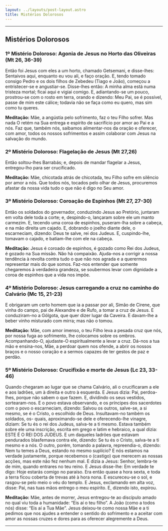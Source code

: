 ```yaml
---
layout: ../layouts/post-layout.astro
title: Mistérios Dolorosos
---
```



<Start />

---

## Mistérios Dolorosos

### 1º Mistério Doloroso: Agonia de Jesus no Horto das Oliveiras (Mt 26, 36-39)

Então foi Jesus com eles a um horto, chamado Getsemani, e disse-lhes: Sentaivos aqui, enquanto eu vou ali, e faço oração. E, tendo tomado consigo Pedro e os dois filhos de Zebedeu (Tiago e João), começou a entristecer-se e angustiar-se. Disse-lhes então: A minha alma está numa tristeza mortal; ficai aqui e vigiai comigo. E, adiantando-se um pouco, prostrou-se com o rosto em terra, orando e dizendo: Meu Pai, se é possível, passe de mim este cálice; todavia não se faça como eu quero, mas sim como tu queres.

**Meditação:** Mãe, a angústia pelo sofrimento, faz o teu Filho sofrer. Mas nada O retém na Sua entrega e espírito de sacrifício por amor ao Pai e a nós. Faz que, também nós, saibamos alimentar-nos da oração e oferecer, com amor, todos os nossos sofrimentos e assim colaborar com Jesus na salvação do mundo.

<RezasMisterios />

### 2º Mistério Doloroso: Flagelação de Jesus (Mt 27,26)

Então soltou-lhes Barrabás; e, depois de mandar flagelar a Jesus, entregou-lho para ser crucificado.

**Meditação:** Mãe, chicotada atrás de chicotada, teu Filho sofre em silêncio por amor a nós. Que todos nós, tocados pelo olhar de Jesus, procuremos afastar da nossa vida tudo o que não é digo no Seu amor.

<RezasMisterios />

### 3º Mistério Doloroso: Coroação de Espinhos (Mt 27, 27-30)

Então os soldados do governador, conduzindo Jesus ao Pretório, juntaram em volta dele toda a corte; e, despindo-o, lançaram sobre ele um manto carmezim. E, tecendo uma coroa de espinhos, puseram-lha sobre a cabeça, e na mão direita um cajado. E, dobrando o joelho diante dele, o escarneciam, dizendo: Deus te salve, rei dos Judeus. E, cuspindo-lhe, tomavam o cajado, e batiam-lhe com ele na cabeça.

**Meditação:** Jesus é coroado de espinhos, é gozado como Rei dos Judeus, é gozado na Sua missão. Não há compaixão. Ajuda-nos a corrigir a nossa tendência à revolta contra tudo o que não nos agrada e a querermos representar mais do que somos. Faz-nos entender que somente chegaremos à verdadeira grandeza, se soubermos levar com dignidade a coroa de espinhos que a vida nos impõe.

<RezasMisterios />

### 4º Mistério Doloroso: Jesus carregando a cruz no caminho do Calvário (Mc 15, 21-23)

E obrigaram um certo homem que ia a passar por ali, Simão de Cirene, que vinha do campo, pai de Alexandre e de Rufo, a tomar a cruz de Jesus. E conduziram-no a Gólgota, que quer dizer lugar da Caveira. E davam-lhe a beber vinho misturado com mirra; mas não o tomou.

**Meditação:** Mãe, com amor imenso, o teu Filho leva a pesada cruz que nós, por nossa fuga ao sofrimento, lhe colocamos sobre os ombros. Acompanhando-O, ajudaste-O espiritualmente a levar a cruz. Dá-nos a tua mão e ensina-nos, Mãe, a perdoar quem nos ofende, a abrir os nossos braços e o nosso coração e a sermos capazes de ter gestos de paz e perdão.

<RezasMisterios />

### 5º Mistério Doloroso: Crucifixão e morte de Jesus (Lc 23, 33-46)

Quando chegaram ao lugar que se chama Calvário, ali o crucificaram a ele e aos ladrões, um à direita e outro à esquerda. E Jesus dizia: Pai, perdoa-lhes, porque não sabem o que fazem. E, dividindo os seus vestidos, sortearam-nos. E o povo estava observando, e os príncipes dos sacerdotes com o povo o escarneciam, dizendo: Salvou os outros, salve-se, a si mesmo, se é o Cristo, o escolhido de Deus. Insultavam-no também os soldados, os- quais, aproximando-se dele e oferecendo-lhe vinagre, diziam: Se tu és o rei dos Judeus, salva-te a ti mesmo. Estava também sobre ele uma inscrição, escrita em grego e latim e hebraico, a qual dizia: ESTE É O REI DOS JUDEUS. E um daqueles ladrões que estavam pendurados blasfemava contra ele, dizendo: Se tu és o Cristo, salva-te a ti mesmo e a nós. O outro, porém, tomando a palavra, repreendia-o, dizendo: Nem tu temes a Deus, estando no mesmo suplício? E nós estamos na verdade justamente, porque recebemos o (castigo) que merecem as nossas acções, mas este não fez nenhum mal. E dizia a Jesus: Senhor, lembra-te de mim, quando entrares no teu reino. E Jesus disse-lhe: Em verdade te digo: Hoje estarás comigo no paraíso. Era então quase a hora sexta, e toda a terra ficou coberta de trevas até à hora nona. E escureceu-se o sol, e rasgou-se pelo meio o véu do templo. E Jesus, exclamando em alta voz, disse: Pai, nas tuas mãos entrego o meu espírito. E, dizendo isto, expirou.

**Meditação:** Mãe, antes de morrer, Jesus entregou-te ao discípulo amado no qual viu toda a humanidade: “Eis aí o teu filho”. A João (como a todos nós) disse: “Eis aí a Tua Mãe”. Jesus deixou-te como nossa Mãe e a ti pedimos que nos ajudes a entender o sentido do sofrimento e a aceitar com amor as nossas cruzes e dores para as oferecer alegremente a Deus.

<RezasMisterios />

---

<End />
